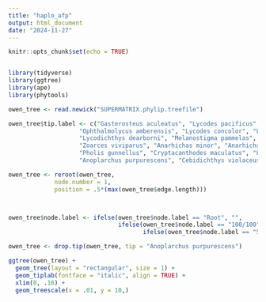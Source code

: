 ```yaml
---
title: "haplo_afp"
output: html_document
date: "2024-11-27"
---
```


```r
knitr::opts_chunk$set(echo = TRUE)


library(tidyverse)
library(ggtree)
library(ape)
library(phytools)

```

```r

owen_tree <- read.newick("SUPERMATRIX.phylip.treefile")

owen_tree$tip.label <- c("Gasterosteus aculeatus", "Lycodes pacificus", "Lycodes diapterus", 
                    "Ophthalmolycus amberensis", "Lycodes concolor", "Lycodes platyrhinus", 
                    "Lycodichthys dearborni", "Melanostigma pammelas", "Melanostigma gelatinosum",
                    "Zoarces viviparus", "Anarhichas minor", "Anarhichas lupus",
                    "Pholis gunnellus", "Cryptacanthodes maculatus", "Leptoclinus maculatus", 
                    "Anoplarchus purpurescens", "Cebidichthys violaceus", "Bathymaster signatus")

owen_tree <- reroot(owen_tree, 
             node.number = 1, 
             position = .5*(max(owen_tree$edge.length)))



owen_tree$node.label <- ifelse(owen_tree$node.label == "Root", "", 
                               ifelse(owen_tree$node.label == "100/100", "100",
                                      ifelse(owen_tree$node.label == "51/71", "72", owen_tree$node.label)))

owen_tree <- drop.tip(owen_tree, tip = "Anoplarchus purpurescens")

ggtree(owen_tree) +
  geom_tree(layout = "rectangular", size = 1) +
  geom_tiplab(fontface = "italic", align = TRUE) +
  xlim(0, .16) +
  geom_treescale(x = .01, y = 10,)

```



